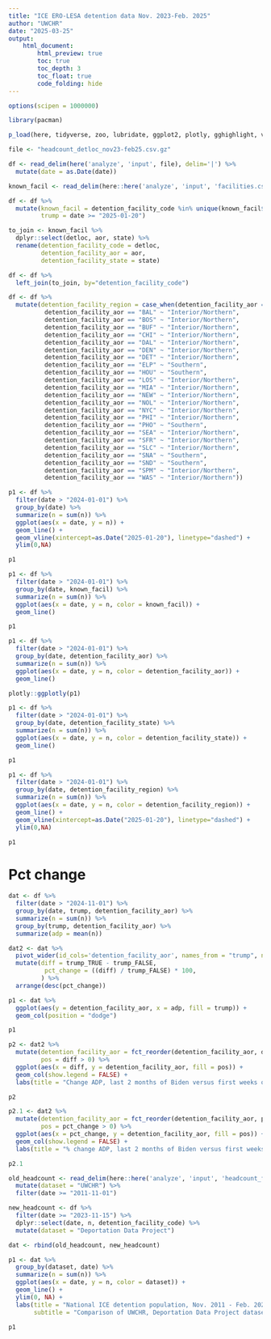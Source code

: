 ```yaml
---
title: "ICE ERO-LESA detention data Nov. 2023-Feb. 2025"
author: "UWCHR"
date: "2025-03-25"
output:
    html_document:
        html_preview: true
        toc: true
        toc_depth: 3
        toc_float: true
        code_folding: hide
---
```



```r

options(scipen = 1000000)

library(pacman)

p_load(here, tidyverse, zoo, lubridate, ggplot2, plotly, gghighlight, viridis, readxl, digest)

file <- "headcount_detloc_nov23-feb25.csv.gz"

df <- read_delim(here('analyze', 'input', file), delim='|') %>% 
  mutate(date = as.Date(date))

```

```r

known_facil <- read_delim(here::here('analyze', 'input', 'facilities.csv.gz'), delim ='|')

df <- df %>% 
  mutate(known_facil = detention_facility_code %in% unique(known_facil$detloc),
         trump = date >= "2025-01-20")

to_join <- known_facil %>% 
  dplyr::select(detloc, aor, state) %>% 
  rename(detention_facility_code = detloc,
         detention_facility_aor = aor,
         detention_facility_state = state)

df <- df %>% 
  left_join(to_join, by="detention_facility_code")

df <- df %>% 
  mutate(detention_facility_region = case_when(detention_facility_aor == "ATL" ~ "Interior/Northern",
          detention_facility_aor == "BAL" ~ "Interior/Northern",
          detention_facility_aor == "BOS" ~ "Interior/Northern",
          detention_facility_aor == "BUF" ~ "Interior/Northern",
          detention_facility_aor == "CHI" ~ "Interior/Northern",
          detention_facility_aor == "DAL" ~ "Interior/Northern",
          detention_facility_aor == "DEN" ~ "Interior/Northern",
          detention_facility_aor == "DET" ~ "Interior/Northern",
          detention_facility_aor == "ELP" ~ "Southern",
          detention_facility_aor == "HOU" ~ "Southern",
          detention_facility_aor == "LOS" ~ "Interior/Northern",
          detention_facility_aor == "MIA" ~ "Interior/Northern",
          detention_facility_aor == "NEW" ~ "Interior/Northern",
          detention_facility_aor == "NOL" ~ "Interior/Northern",
          detention_facility_aor == "NYC" ~ "Interior/Northern",
          detention_facility_aor == "PHI" ~ "Interior/Northern",
          detention_facility_aor == "PHO" ~ "Southern",
          detention_facility_aor == "SEA" ~ "Interior/Northern",
          detention_facility_aor == "SFR" ~ "Interior/Northern",
          detention_facility_aor == "SLC" ~ "Interior/Northern",
          detention_facility_aor == "SNA" ~ "Southern",
          detention_facility_aor == "SND" ~ "Southern",
          detention_facility_aor == "SPM" ~ "Interior/Northern",
          detention_facility_aor == "WAS" ~ "Interior/Northern"))

```

```r

p1 <- df %>% 
  filter(date > "2024-01-01") %>% 
  group_by(date) %>% 
  summarize(n = sum(n)) %>% 
  ggplot(aes(x = date, y = n)) +
  geom_line() +
  geom_vline(xintercept=as.Date("2025-01-20"), linetype="dashed") +
  ylim(0,NA)

p1

```

```r

p1 <- df %>% 
  filter(date > "2024-01-01") %>% 
  group_by(date, known_facil) %>% 
  summarize(n = sum(n)) %>% 
  ggplot(aes(x = date, y = n, color = known_facil)) +
  geom_line()

p1

```

```r

p1 <- df %>% 
  filter(date > "2024-01-01") %>% 
  group_by(date, detention_facility_aor) %>% 
  summarize(n = sum(n)) %>% 
  ggplot(aes(x = date, y = n, color = detention_facility_aor)) +
  geom_line()

plotly::ggplotly(p1)

```

```r

p1 <- df %>% 
  filter(date > "2024-01-01") %>% 
  group_by(date, detention_facility_state) %>% 
  summarize(n = sum(n)) %>% 
  ggplot(aes(x = date, y = n, color = detention_facility_state)) +
  geom_line()

p1

```

```r

p1 <- df %>% 
  filter(date > "2024-01-01") %>% 
  group_by(date, detention_facility_region) %>% 
  summarize(n = sum(n)) %>% 
  ggplot(aes(x = date, y = n, color = detention_facility_region)) +
  geom_line() +
  geom_vline(xintercept=as.Date("2025-01-20"), linetype="dashed") +
  ylim(0,NA)

p1

```

# Pct change

```r

dat <- df %>% 
  filter(date > "2024-11-01") %>% 
  group_by(date, trump, detention_facility_aor) %>% 
  summarize(n = sum(n)) %>% 
  group_by(trump, detention_facility_aor) %>% 
  summarize(adp = mean(n))

dat2 <- dat %>% 
  pivot_wider(id_cols='detention_facility_aor', names_from = "trump", names_prefix="trump_", values_from= 'adp') %>% 
  mutate(diff = trump_TRUE - trump_FALSE,
          pct_change = ((diff) / trump_FALSE) * 100,
         ) %>% 
  arrange(desc(pct_change))

p1 <- dat %>% 
  ggplot(aes(y = detention_facility_aor, x = adp, fill = trump)) +
  geom_col(position = "dodge")

p1

p2 <- dat2 %>% 
  mutate(detention_facility_aor = fct_reorder(detention_facility_aor, diff),
         pos = diff > 0) %>% 
  ggplot(aes(x = diff, y = detention_facility_aor, fill = pos)) +
  geom_col(show.legend = FALSE) +
  labs(title = "Change ADP, last 2 months of Biden versus first weeks of Trump II")

p2

p2.1 <- dat2 %>% 
  mutate(detention_facility_aor = fct_reorder(detention_facility_aor, pct_change),
         pos = pct_change > 0) %>% 
  ggplot(aes(x = pct_change, y = detention_facility_aor, fill = pos)) +
  geom_col(show.legend = FALSE) +
  labs(title = "% change ADP, last 2 months of Biden versus first weeks of Trump II")

p2.1

```

```r

old_headcount <- read_delim(here::here('analyze', 'input', 'headcount_fy11-24ytd.csv.gz')) %>% 
  mutate(dataset = "UWCHR") %>% 
  filter(date >= "2011-11-01")

new_headcount <- df %>% 
  filter(date >= "2023-11-15") %>%
  dplyr::select(date, n, detention_facility_code) %>% 
  mutate(dataset = "Deportation Data Project")

dat <- rbind(old_headcount, new_headcount)

p1 <- dat %>% 
  group_by(dataset, date) %>% 
  summarize(n = sum(n)) %>% 
  ggplot(aes(x = date, y = n, color = dataset)) +
  geom_line() +
  ylim(0, NA) +
  labs(title = "National ICE detention population, Nov. 2011 - Feb. 2025",
       subtitle = "Comparison of UWCHR, Deportation Data Project datasets")

p1

```
